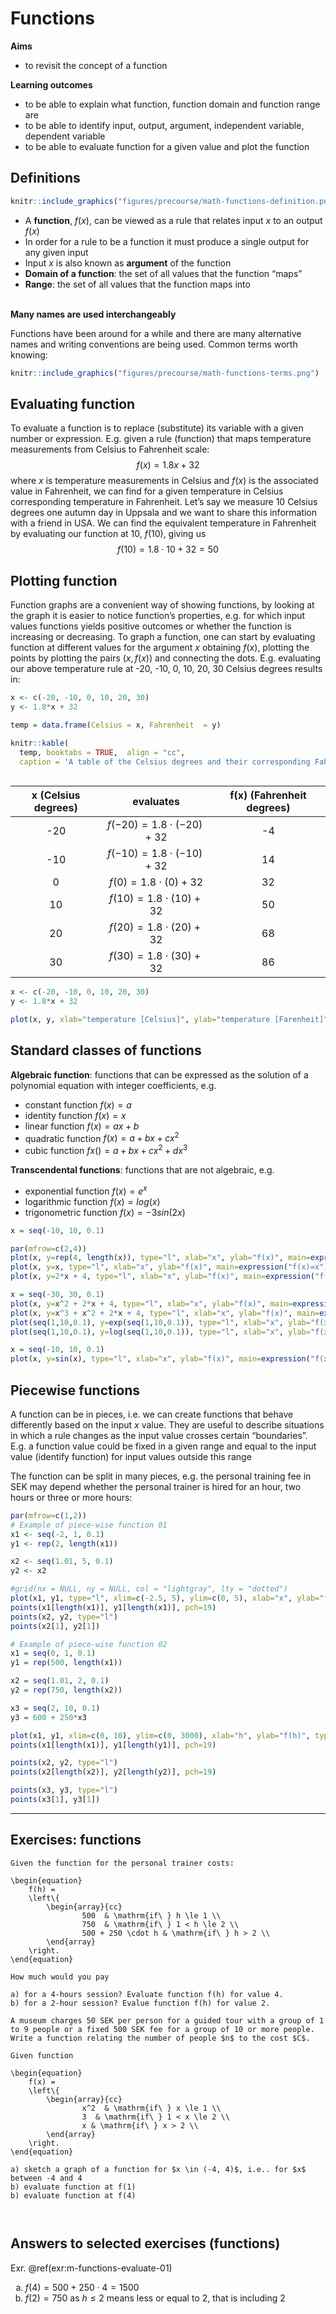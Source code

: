 # Functions

**Aims**

- to revisit the concept of a function

**Learning outcomes**

- to be able to explain what function, function domain and function range are
- to be able to identify input, output, argument, independent variable, dependent variable
- to be able to evaluate function for a given value and plot the function

## Definitions



```r
knitr::include_graphics("figures/precourse/math-functions-definition.png")

```

- A **function**, $f(x)$, can be viewed as a rule that relates input $x$ to an output $f(x)$
- In order for a rule to be a function it must produce a single output for any given input
- Input $x$ is also known as **argument** of the function
- **Domain of a function**: the set of all values that the function "maps"
- **Range**: the set of all values that the function maps into

<br/>
**Many names are used interchangeably** 

Functions have been around for a while and there are many alternative names and writing conventions are being used. Common terms worth knowing:
```r
knitr::include_graphics("figures/precourse/math-functions-terms.png")

```

## Evaluating function
To evaluate a function is to replace (substitute) its variable with a given number or expression. E.g. given a rule (function) that maps temperature measurements from Celsius to Fahrenheit scale:
$$f(x) = 1.8x + 32$$
where $x$ is temperature measurements in Celsius and $f(x)$ is the associated value in Fahrenheit, we can find for a given temperature in Celsius corresponding temperature in Fahrenheit. Let's say we measure 10 Celsius degrees one autumn day in Uppsala and we want to share this information with a friend in USA. We can find the equivalent temperature in Fahrenheit by evaluating our function at 10, $f(10)$, giving us $$f(10) = 1.8\cdot 10 + 32 = 50$$

## Plotting function
Function graphs are a convenient way of showing functions, by looking at the graph it is easier to notice function's properties, e.g. for which input values functions yields positive outcomes or whether the function is increasing or decreasing. To graph a function, one can start by evaluating function at different values for the argument $x$ obtaining $f(x)$, plotting the points by plotting the pairs $(x, f(x))$ and connecting the dots. E.g. evaluating our above temperature rule at -20, -10, 0, 10, 20, 30 Celsius degrees results in: 

```r

x <- c(-20, -10, 0, 10, 20, 30)
y <- 1.8*x + 32

temp = data.frame(Celsius = x, Fahrenheit  = y)

knitr::kable(
  temp, booktabs = TRUE,  align = "cc",
  caption = 'A table of the Celsius degrees and their corresponding Fahrenheit degrees')
  
```

|x (Celsius degrees) | evaluates | f(x) (Fahrenheit degrees)|
| :-----------: | :-----------: | :-------: |
|-20 | $f(-20) = 1.8 \cdot (-20) + 32$| -4 |
|-10 | $f(-10) = 1.8 \cdot (-10) + 32$| 14 |
|0 | $f(0) = 1.8 \cdot (0) + 32$| 32 |
|10 | $f(10) = 1.8 \cdot (10) + 32$| 50 |
|20 | $f(20) = 1.8 \cdot (20) + 32$| 68 |
|30 | $f(30) = 1.8 \cdot (30) + 32$| 86 |

```r

x <- c(-20, -10, 0, 10, 20, 30)
y <- 1.8*x + 32

plot(x, y, xlab="temperature [Celsius]", ylab="temperature [Farenheit]", type="b", panel.first = grid())

```

## Standard classes of functions
**Algebraic function**: functions that can be expressed as the solution of a polynomial equation with integer coefficients, e.g. 

- constant function $f(x) = a$
- identity function $f(x) = x$
- linear function $f(x) = ax + b$
- quadratic function $f(x) = a + bx + cx^2$
- cubic function $fx() = a + bx + cx^2 + dx^3$

**Transcendental functions**: functions that are not algebraic, e.g. 

- exponential function $f(x) = e^x$
- logarithmic function $f(x) = log(x)$
- trigonometric function $f(x) = -3sin(2x)$

```r

x = seq(-10, 10, 0.1)

par(mfrow=c(2,4))
plot(x, y=rep(4, length(x)), type="l", xlab="x", ylab="f(x)", main=expression("f(x)=4"))
plot(x, y=x, type="l", xlab="x", ylab="f(x)", main=expression("f(x)=x"))
plot(x, y=2*x + 4, type="l", xlab="x", ylab="f(x)", main=expression("f(x)=2x + 4"))

x = seq(-30, 30, 0.1)
plot(x, y=x^2 + 2*x + 4, type="l", xlab="x", ylab="f(x)", main=expression("f(x)=x"^2*"+ 2x + 4"))
plot(x, y=x^3 + x^2 + 2*x + 4, type="l", xlab="x", ylab="f(x)", main=expression("f(x)=x"^3*"+x"^2*"+ 2x + 4"))
plot(seq(1,10,0.1), y=exp(seq(1,10,0.1)), type="l", xlab="x", ylab="f(x)", main=expression("f(x)=exp(x)"))
plot(seq(1,10,0.1), y=log(seq(1,10,0.1)), type="l", xlab="x", ylab="f(x)", main=expression("f(x)=log(x)"))

x = seq(-10, 10, 0.1)
plot(x, y=sin(x), type="l", xlab="x", ylab="f(x)", main=expression("f(x)=sin(x)"))

```

## Piecewise functions
A function can be in pieces, i.e. we can create functions that behave differently based on the input $x$ value. They are useful to describe situations in which a rule changes as the input value crosses certain "boundaries". E.g. a function value could be fixed in a given range and equal to the input value (identify function) for input values outside this range

\begin{equation}
    f(x) =
    \left\{
        \begin{array}{cc}
                2 & \mathrm{if\ } x \le 1 \\
                x & \mathrm{if\ } x>1 \\
        \end{array}
    \right.
\end{equation}

The function can be split in many pieces, e.g. the personal training fee in SEK may depend whether the personal trainer is hired for an hour, two hours or three or more hours:
\begin{equation}
    f(h) =
    \left\{
        \begin{array}{cc}
                500  & \mathrm{if\ } h \le 1 \\
                750  & \mathrm{if\ } 1 < h \le 2 \\
                500 + 250 \cdot h & \mathrm{if\ } h > 2 \\
        \end{array}
    \right.
\end{equation}

```r

par(mfrow=c(1,2))
# Example of piece-wise function 01
x1 <- seq(-2, 1, 0.1)
y1 <- rep(2, length(x1))

x2 <- seq(1.01, 5, 0.1)
y2 <- x2

#grid(nx = NULL, ny = NULL, col = "lightgray", lty = "dotted")
plot(x1, y1, type="l", xlim=c(-2.5, 5), ylim=c(0, 5), xlab="x", ylab="f(x)", las=1, panel.first = grid())
points(x1[length(x1)], y1[length(x1)], pch=19)
points(x2, y2, type="l")
points(x2[1], y2[1])

# Example of piece-wise function 02
x1 = seq(0, 1, 0.1)
y1 = rep(500, length(x1))

x2 = seq(1.01, 2, 0.1)
y2 = rep(750, length(x2))

x3 = seq(2, 10, 0.1)
y3 = 600 + 250*x3

plot(x1, y1, xlim=c(0, 10), ylim=c(0, 3000), xlab="h", ylab="f(h)", type="l", las = 1, panel.first = grid())
points(x1[length(x1)], y1[length(y1)], pch=19)

points(x2, y2, type="l")
points(x2[length(x2)], y2[length(y2)], pch=19)

points(x3, y3, type="l")
points(x3[1], y3[1])

```


-----

## Exercises: functions

```exercise

Given the function for the personal trainer costs: 

\begin{equation}
    f(h) =
    \left\{
        \begin{array}{cc}
                500  & \mathrm{if\ } h \le 1 \\
                750  & \mathrm{if\ } 1 < h \le 2 \\
                500 + 250 \cdot h & \mathrm{if\ } h > 2 \\
        \end{array}
    \right.
\end{equation}

How much would you pay

a) for a 4-hours session? Evaluate function f(h) for value 4. 
b) for a 2-hour session? Evalue function f(h) for value 2. 

```

```exercise

A museum charges 50 SEK per person for a guided tour with a group of 1 to 9 people or a fixed 500 SEK fee for a group of 10 or more people. Write a function relating the number of people $n$ to the cost $C$.

```

```exercise

Given function

\begin{equation}
    f(x) =
    \left\{
        \begin{array}{cc}
                x^2  & \mathrm{if\ } x \le 1 \\
                3  & \mathrm{if\ } 1 < x \le 2 \\
                x & \mathrm{if\ } x > 2 \\
        \end{array}
    \right.
\end{equation}
                
a) sketch a graph of a function for $x \in (-4, 4)$, i.e.. for $x$ between -4 and 4
b) evaluate function at f(1)
b) evaluate function at f(4)



```


## Answers to selected exercises (functions) {-}

Exr. \@ref(exr:m-functions-evaluate-01)

a) $f(4) = 500 + 250 \cdot 4 = 1500$
b) $f(2) = 750$ as $h \le 2$ means less or equal to 2, that is including 2
